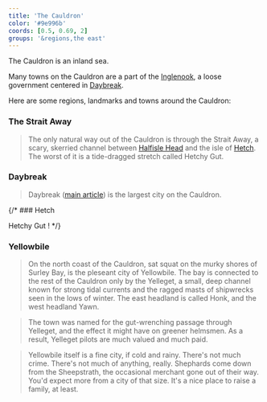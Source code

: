 ```yaml
---
title: 'The Cauldron'
color: '#9e996b'
coords: [0.5, 0.69, 2]
groups: '&regions,the east'
---
```


The Cauldron is an inland sea.

Many towns on the Cauldron are a part of the [Inglenook](), a loose government centered in [Daybreak]().

Here are some regions, landmarks and towns around the Cauldron:

### The Strait Away

> The only natural way out of the Cauldron is through the Strait Away, a scary, skerried channel between [Halfisle Head](halfisle#) and the isle of [Hetch](). The worst of it is a tide-dragged stretch called Hetchy Gut.

### Daybreak

> Daybreak ([main article](daybreak)) is the largest city on the Cauldron.

{/* ### Hetch

Hetchy Gut ! */}

### Yellowbile

> On the north coast of the Cauldron, sat squat on the murky shores of Surley Bay, is the pleseant city of Yellowbile. The bay is connected to the rest of the Cauldron only by the Yelleget, a small, deep channel known for strong tidal currents and the ragged masts of shipwrecks seen in the lows of winter. The east headland is called Honk, and the west headland Yawn.

> The town was named for the gut-wrenching passage through Yelleget, and the effect it might have on greener helmsmen. As a result, Yelleget pilots are much valued and much paid.

> Yellowbile itself is a fine city, if cold and rainy. There's not much crime. There's not much of anything, really. Shephards come down from the Sheepstrath, the occasional merchant gone out of their way. You'd expect more from a city of that size. It's a nice place to raise a family, at least.